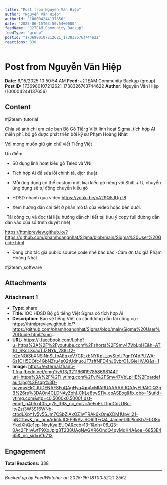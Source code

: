 ```yaml
---
title: "Post from Nguyễn Văn Hiệp"
author: "Nguyễn Văn Hiệp"
authorId: "100004244137656"
date: "2025-06-15T03:50:54+0000"
feedName: "J2TEAM Community Backup"
feedType: "group"
postId: "1736980107212621_1738326763744622"
reactions: 338
---
```


# Post from Nguyễn Văn Hiệp

**Date:** 6/15/2025 10:50:54 AM
**Feed:** J2TEAM Community Backup (group)
**Post ID:** 1736980107212621_1738326763744622
**Author:** Nguyễn Văn Hiệp (100004244137656)

## Content

#j2team_tutorial

Chia sẽ anh chị em các bạn Bộ Gõ Tiếng Việt linh hoạt Sigma, tích hợp AI miễn phí. bộ gõ được phát triển bởi kỹ sư Phạm Hoàng Nhật

Với mong muốn giữ gìn chữ viết Tiếng Việt

Ưu điểm:

- Sử dụng linh hoạt kiểu gõ Telex và VNI

- Tích hợp Ai để sửa lỗi chính tả, dịch thuật

- Mỗi ứng dụng có thể custom một loại kiểu gõ riêng với Shift + U, chuyển ứng dụng sẽ tự động chuyển kiểu gõ

- HDSD nhanh qua video https://youtu.be/oA29Q5JUgT8

- Xem hướng dẫn chi tiết ở phần mô tả của video hoặc bên dưới. 

-Tải công cụ và đọc tài liệu hướng dẫn chi tiết tại (lưu ý copy full đường dẫn dán vào của sổ trình duyệt nhé)

https://htmlpreview.github.io/?https://github.com/phamhoangnhat/Sigma/blob/main/Sigma%20User%20Guide.html
- Đang chờ tác giả public source code nhé bác bác
-Cảm ơn tác giả Phạm Hoàng Nhật 

#j2team_software

## Attachments

### Attachment 1
- **Type:** share
- **Title:** IQC HDSD Bộ gõ tiếng Việt Sigma có tích hợp AI
- **Description:** Bảo vệ tiếng Việt có dấuđường dẫn tải công cụ : https://htmlpreview.github.io/?https://github.com/phamhoangnhat/Sigma/blob/main/Sigma%20User%20Guide.html#sum...
- **URL:** https://l.facebook.com/l.php?u=https%3A%2F%2Fyoutube.com%2Fshorts%2FSmv47VbLpHE&h=AT1G_SKcLXsaoTJZNYk_288Lf2-b2qNOiSbXNSiNnSLfbAEqxxV7CRcxbNYKpU_oyStoUPqnfY4dPUWA-6s1OH5DOfc4GbNZru4s02tUdnuoUT7sffNFD4nJ6ybrO1JGieHVJQ&s=1
- **Image:** https://external.fhan5-1.fna.fbcdn.net/emg1/v/t13/3211666197858698144?url=https%3A%2F%2Fi.ytimg.com%2Fvi%2FSmv47VbLpHE%2Foardefault.jpg%3Fsqp%3D-oaymwEkCJUDENAFSFqQAgHyq4qpAxMIARUAAAAAJQAAyEI9AICiQ3gB%26rs%3DAOn4CLDNAyZohl_CNLe8twS11v_cpASEog&fb_obo=1&utld=ytimg.com&stp=c0.5000x0.5000f_dst-emg1_p405x405_q75_tt6&_nc_eui2=AeFpEkT1pdCnzUBc-itvZzt3W3S16WNb-ctbdLXpY1v5y5SJm7CSbZjAxOZ1wTRAk6xOneXDM1UpvIl21-pNC1bw&_nc_oc=Adm5JCFP9kAvJSO6lffFrQ4_JameeDltiPknKb7E0O8nYkelXhQe1ep-NxyKyaIEUOA&ccb=13-1&oh=06_Q3-0Ac2FhlvAvfF9XoJpIg8T238UAgNwGXR6OndQ4qyMdK4A&oe=6853E465&_nc_sid=ef6713

## Engagement

**Total Reactions:** 338

---
*Backed up by FeedWatcher on 2025-06-18T00:52:21.256Z*

